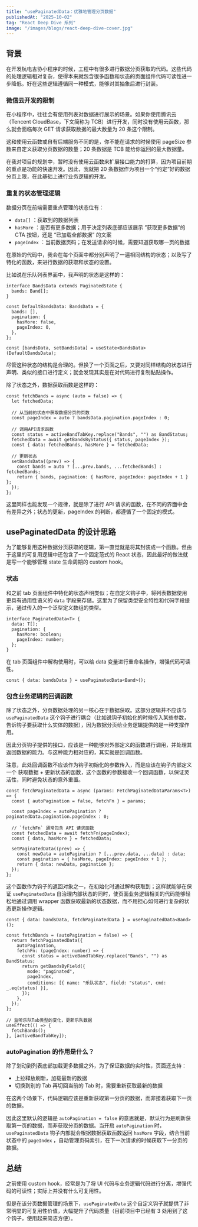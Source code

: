 ```yaml
---
title: "usePaginatedData：优雅地管理分页数据"
publishedAt: "2025-10-02"
tag: "React Deep Dive 系列"
image: "/images/blogs/react-deep-dive-cover.jpg"
---
```


## 背景

在开发杭电吉协小程序的时候，工程中有很多进行数据分页获取的代码。这些代码的处理逻辑相对复杂，使得本来就包含很多函数和状态的页面组件代码可读性进一步降低。好在这些逻辑遵循同一种模式，能够对其抽象后进行封装。

### 微信云开发的限制

在小程序中，往往会有使用列表对数据进行展示的场景。如果你使用腾讯云（Tencent CloudBase，下文简称为 TCB）进行开发，同时没有使用云函数，那么就会面临每次 GET 请求获取数据的最大数量为 20 条这个限制。

这和使用云函数或自有后端服务不同的是，你不能在请求的时候使用 pageSize 参数来自定义获取分页数据的数量；20 条数据是 TCB 能给你返回的最大数据量。

在我对项目的规划中，暂时没有使用云函数来扩展接口能力的打算，因为项目前期的重点是功能的快速开发。因此，我就把 20 条数据作为项目一个“约定”好的数据分页上限，在此基础上进行业务逻辑的开发。

### 重复的状态管理逻辑

数据分页在前端需要重点管理的状态位有：

- `data[]` ：获取到的数据列表
- `hasMore` ：是否有更多数据；用于决定列表底部应该展示 ”获取更多数据”的 CTA 按钮，还是 “已加载全部数据” 的文案
- `pageIndex` ：当前数据页码；在发送请求的时候，需要知道获取哪一页的数据

在原始的代码中，我会在每个页面中都分别声明了一遍相同结构的状态；以及写了特化的函数，来进行数据的获取和状态的设置。

比如说在乐队列表界面中，我声明的状态是这样的：

```tsx
interface BandsData extends PaginatedState {
  bands: Band[];
}

const DefaultBandsData: BandsData = {
  bands: [],
  pagination: {
    hasMore: false,
    pageIndex: 0,
  },
};

const [bandsData, setBandsData] = useState<BandsData>(DefaultBandsData);
```

尽管这种状态的结构是合理的。但换了一个页面之后，又要对同样结构的状态进行声明、类似的接口进行定义；就会发现其实是在对代码进行复制黏贴操作。

除了状态之外，数据获取函数是这样的：

```tsx
const fetchBands = async (auto = false) => {
  let fetchedData;

  // 从当前的状态中获取数据分页的页数
  const pageIndex = auto ? bandsData.pagination.pageIndex : 0;

  // 调用API请求函数
  const status = activeBandTabKey.replace("Bands", "") as BandStatus;
  fetchedData = await getBandsByStatus({ status, pageIndex });
  const { data: fetchedBands, hasMore } = fetchedData;

  // 更新状态
  setBandsData((prev) => {
    const bands = auto ? [...prev.bands, ...fetchedBands] : fetchedBands;
    return { bands, pagination: { hasMore, pageIndex: pageIndex + 1 } };
  });
};
```

这里同样也能发现一个规律，就是除了进行 API 请求的函数，在不同的界面中会有差异之外；状态的更新，pageIndex 的判断，都遵循了一个固定的模式。

## usePaginatedData 的设计思路

为了能够复用这种数据分页获取的逻辑，第一直觉就是将其封装成一个函数。但由于这里的可复用逻辑中还包含了一个固定范式的 React 状态，因此最好的做法就是写一个能够管理 state 生命周期的 custom hook。

### 状态

和之前 tab 页面组件中特化的状态声明类似；在自定义钩子中，将列表数据使用更具有通用性语义的 `data` 字段来存储。这里为了保留类型安全特性和代码字段提示，通过传入的一个泛型定义数组的类型。

```tsx
interface PaginatedData<T> {
  data: T[];
  pagination: {
    hasMore: boolean;
    pageIndex: number;
  };
}
```

在 tab 页面组件中解构使用时，可以给 data 变量进行重命名操作，增强代码可读性。

```tsx
const { data: bandsData } = usePaginatedData<Band>();
```

### 包含业务逻辑的回调函数

除了状态之外，分页数据处理的另一核心在于数据获取。这部分逻辑并不应该与 `usePaginatedData` 这个钩子进行耦合（比如说钩子初始化的时候传入某些参数，告诉钩子要获取什么实体的数据），因为数据分页给业务逻辑提供的是一种支撑作用。

因此分页钩子提供的接口，应该是一种能够对外部定义的函数进行调用，并处理其返回数据的能力。与这种能力相对应的，其实就是回调函数。

注意，此处回调函数不应该作为钩子初始化的参数传入，而是应该在钩子内部定义一个 获取数据 + 更新状态的函数，这个函数的参数接收一个回调函数，以保证灵活性，同时避免状态的意外重置。

```tsx
const fetchPaginatedData = async (params: FetchPaginatedDataParams<T>) => {
  const { autoPagination = false, fetchFn } = params;

  const pageIndex = autoPagination ? paginatedData.pagination.pageIndex : 0;

  // `fetchFn` 通常包含 API 请求函数
  const fetchedData = await fetchFn(pageIndex);
  const { data, hasMore } = fetchedData;

  setPaginatedData((prev) => {
    const newData = autoPagination ? [...prev.data, ...data] : data;
    const pagination = { hasMore, pageIndex: pageIndex + 1 };
    return { data: newData, pagination };
  });
};
```

这个函数作为钩子的返回对象之一，在初始化时通过解构获取到；这样就能够在保证 `usePaginatedData` 自治理内部状态的同时，使页面业务逻辑相关的代码能够轻松地通过调用 wrapper 函数获取最新的状态数据，而不用担心如何进行复杂的状态更新操作逻辑。

```tsx
const { data: bandsData, fetchPaginatedData } = usePaginatedData<Band>();

const fetchBands = (autoPagination = false) => {
  return fetchPaginatedData({
    autoPagination,
    fetchFn: (pageIndex: number) => {
      const status = activeBandTabKey.replace("Bands", "") as BandStatus;
      return getBandsByField({
        mode: "paginated",
        pageIndex,
        conditions: [{ name: "乐队状态", field: "status", cmd: _.eq(status) }],
      });
    },
  });
};

// 监听乐队Tab类型的变化，更新乐队数据
useEffect(() => {
  fetchBands();
}, [activeBandTabKey]);
```

### autoPagination 的作用是什么？

除了划动到列表底部加载更多数据之外，为了保证数据的实时性，页面还支持：

- 上拉释放刷新，加载最新的数据
- 切换到别的 Tab 再切回当前的 Tab 时，需要重新获取最新的数据

在这两个场景下，代码逻辑应该是重新获取第一分页的数据，而非接着获取下一页的数据。

因此这里默认的逻辑是 `autoPagination = false` 的意思就是，默认行为是刷新获取第一页的数据，而非获取分页的数据。当开启 `autoPagination` 时，`usePaginatedData` 钩子内部就会根据数据获取函数返回 `hasMore` 字段，结合当前状态中的 `pageIndex` ，自动管理页码索引，在下一次请求的时候获取下一分页的数据。

## 总结

之前使用 custom hook，经常是为了将 UI 代码与业务逻辑代码进行分离，增强代码的可读性；实际上并没有什么可复用性。

但是在该分页数据管理的场景下，`usePaginatedData` 这个自定义钩子就提供了非常明显的可复用性价值，大幅提升了代码质量（目前项目中已经有 3 处用到了这个钩子，使用起来简洁方便）。
